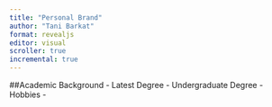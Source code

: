 ```yaml
---
title: "Personal Brand"
author: "Tani Barkat"
format: revealjs
editor: visual
scroller: true
incremental: true
---
```


##Academic Background - Latest Degree - Undergraduate Degree - Hobbies -
